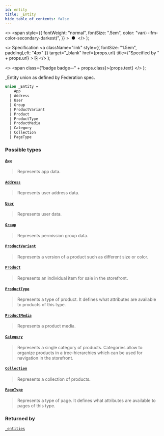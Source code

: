 ```yaml
---
id: entity
title: _Entity
hide_table_of_contents: false
---
```


  <>
    <span
      style={{
        fontWeight: "normal",
        fontSize: ".5em",
        color: "var(--ifm-color-secondary-darkest)",
      }}
    >
      &nbsp;●&nbsp;
    </span>
  </>
);

  <>
    Specification
    <a
      className="link"
      style={{ fontSize: "1.5em", paddingLeft: "4px" }}
      target="\_blank"
      href={props.url}
      title={"Specified by " + props.url}
    >
      ⎘
    </a>
  </>
);

  <>
    <span class={"badge badge--" + props.class}>{props.text}</span>
  </>
);

\_Entity union as defined by Federation spec.

```graphql
union _Entity =
    App
  | Address
  | User
  | Group
  | ProductVariant
  | Product
  | ProductType
  | ProductMedia
  | Category
  | Collection
  | PageType
```

### Possible types

#### [`App`](../../../developer/api-reference/objects/app) <Badge class="secondary" text="object"/>

> Represents app data.

#### [`Address`](../../../developer/api-reference/objects/address) <Badge class="secondary" text="object"/>

> Represents user address data.

#### [`User`](../../../developer/api-reference/objects/user) <Badge class="secondary" text="object"/>

> Represents user data.

#### [`Group`](../../../developer/api-reference/objects/group) <Badge class="secondary" text="object"/>

> Represents permission group data.

#### [`ProductVariant`](../../../developer/api-reference/objects/product-variant) <Badge class="secondary" text="object"/>

> Represents a version of a product such as different size or color.

#### [`Product`](../../../developer/api-reference/objects/product) <Badge class="secondary" text="object"/>

> Represents an individual item for sale in the storefront.

#### [`ProductType`](../../../developer/api-reference/objects/product-type) <Badge class="secondary" text="object"/>

> Represents a type of product. It defines what attributes are available to products of this type.

#### [`ProductMedia`](../../../developer/api-reference/objects/product-media) <Badge class="secondary" text="object"/>

> Represents a product media.

#### [`Category`](../../../developer/api-reference/objects/category) <Badge class="secondary" text="object"/>

> Represents a single category of products. Categories allow to organize products in a tree-hierarchies which can be used for navigation in the storefront.

#### [`Collection`](../../../developer/api-reference/objects/collection) <Badge class="secondary" text="object"/>

> Represents a collection of products.

#### [`PageType`](../../../developer/api-reference/objects/page-type) <Badge class="secondary" text="object"/>

> Represents a type of page. It defines what attributes are available to pages of this type.

### Returned by

[`_entities`](../../../developer/api-reference/queries/entities) <Badge class="secondary" text="query"/>
